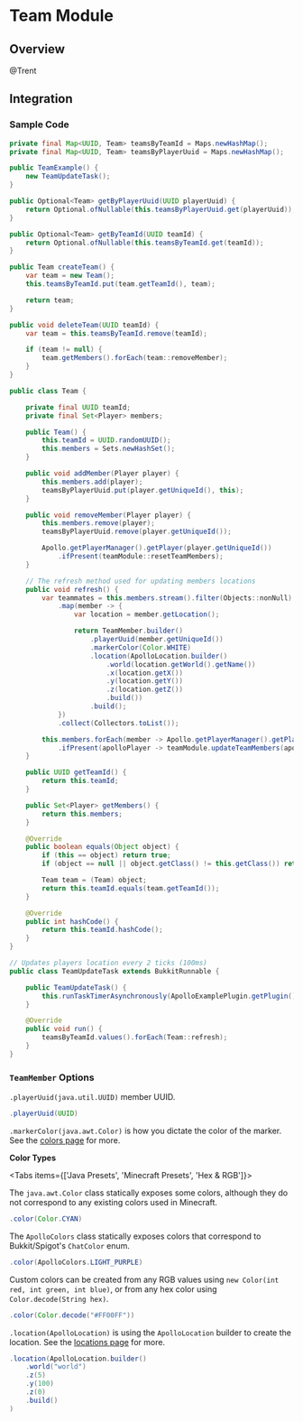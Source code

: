 
# Team Module

## Overview

@Trent

## Integration

### Sample Code

```java
private final Map<UUID, Team> teamsByTeamId = Maps.newHashMap();
private final Map<UUID, Team> teamsByPlayerUuid = Maps.newHashMap();

public TeamExample() {
    new TeamUpdateTask();
}

public Optional<Team> getByPlayerUuid(UUID playerUuid) {
    return Optional.ofNullable(this.teamsByPlayerUuid.get(playerUuid));
}

public Optional<Team> getByTeamId(UUID teamId) {
    return Optional.ofNullable(this.teamsByTeamId.get(teamId));
}

public Team createTeam() {
    var team = new Team();
    this.teamsByTeamId.put(team.getTeamId(), team);

    return team;
}

public void deleteTeam(UUID teamId) {
    var team = this.teamsByTeamId.remove(teamId);

    if (team != null) {
        team.getMembers().forEach(team::removeMember);
    }
}

public class Team {

    private final UUID teamId;
    private final Set<Player> members;

    public Team() {
        this.teamId = UUID.randomUUID();
        this.members = Sets.newHashSet();
    }

    public void addMember(Player player) {
        this.members.add(player);
        teamsByPlayerUuid.put(player.getUniqueId(), this);
    }

    public void removeMember(Player player) {
        this.members.remove(player);
        teamsByPlayerUuid.remove(player.getUniqueId());

        Apollo.getPlayerManager().getPlayer(player.getUniqueId())
            .ifPresent(teamModule::resetTeamMembers);
    }

    // The refresh method used for updating members locations
    public void refresh() {
        var teammates = this.members.stream().filter(Objects::nonNull)
            .map(member -> {
                var location = member.getLocation();

                return TeamMember.builder()
                    .playerUuid(member.getUniqueId())
                    .markerColor(Color.WHITE)
                    .location(ApolloLocation.builder()
                        .world(location.getWorld().getName())
                        .x(location.getX())
                        .y(location.getY())
                        .z(location.getZ())
                        .build())
                    .build();
            })
            .collect(Collectors.toList());

        this.members.forEach(member -> Apollo.getPlayerManager().getPlayer(member.getUniqueId())
            .ifPresent(apolloPlayer -> teamModule.updateTeamMembers(apolloPlayer, teammates)));
    }

    public UUID getTeamId() {
        return this.teamId;
    }

    public Set<Player> getMembers() {
        return this.members;
    }

    @Override
    public boolean equals(Object object) {
        if (this == object) return true;
        if (object == null || object.getClass() != this.getClass()) return false;

        Team team = (Team) object;
        return this.teamId.equals(team.getTeamId());
    }

    @Override
    public int hashCode() {
        return this.teamId.hashCode();
    }
}

// Updates players location every 2 ticks (100ms)
public class TeamUpdateTask extends BukkitRunnable {

    public TeamUpdateTask() {
        this.runTaskTimerAsynchronously(ApolloExamplePlugin.getPlugin(), 2L, 2L);
    }

    @Override
    public void run() {
        teamsByTeamId.values().forEach(Team::refresh);
    }
}
```

### `TeamMember` Options

`.playerUuid(java.util.UUID)` member UUID.

```java
.playerUuid(UUID)
```

`.markerColor(java.awt.Color)` is how you dictate the color of the marker. See the [colors page](/apollo/developers/utilities/colors) for more.

**Color Types**

<Tabs items={['Java Presets', 'Minecraft Presets', 'Hex & RGB']}>
<Tab>

The `java.awt.Color` class statically exposes some colors, although they do not correspond to any existing colors used in Minecraft.

```java
.color(Color.CYAN)
```

</Tab>

<Tab>

The `ApolloColors` class statically exposes colors that correspond to Bukkit/Spigot's `ChatColor` enum.

```java
.color(ApolloColors.LIGHT_PURPLE)
```

</Tab>

<Tab>

Custom colors can be created from any RGB values using `new Color(int red, int green, int blue)`, or from any hex color using `Color.decode(String hex)`.

```java
.color(Color.decode("#FF00FF"))
```

</Tab>
</Tabs>


`.location(ApolloLocation)` is using the `ApolloLocation` builder to create the location. See the [locations page](/apollo/developers/utilities/locations) for more.

```java
.location(ApolloLocation.builder()
    .world("world")
    .z(5)
    .y(100)
    .z(0)
    .build()
)
```
